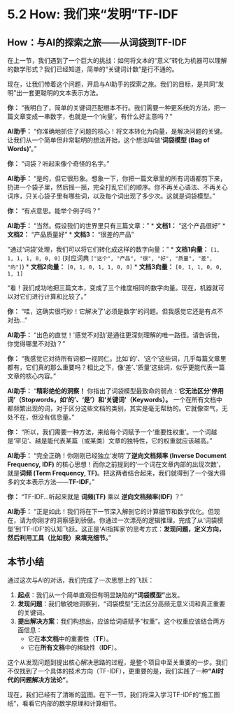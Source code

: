 # 5.2 How: 我们来“发明”TF-IDF


## **How：与AI的探索之旅——从词袋到TF-IDF**

在上一节，我们遇到了一个巨大的挑战：如何将文本的“意义”转化为机器可以理解的数学形式？我们已经知道，简单的“关键词计数”是行不通的。

现在，让我们带着这个问题，开启与AI助手的探索之旅。我们的目标，是共同“发明”出一套更聪明的文本表示方法。

::: {.callout-note title="与AI的探索之旅：从词袋到TF-IDF"}

**你：** “我明白了，简单的关键词匹配根本不行。我们需要一种更系统的方法，把一篇文章变成一串数字，也就是一个‘向量’。有什么好主意吗？”

**AI助手：** “你准确地抓住了问题的核心！将文本转化为向量，是解决问题的关键。让我们从一个简单但非常聪明的想法开始，这个想法叫做**‘词袋模型 (Bag of Words)’**。”

**你：** “词袋？听起来像个奇怪的名字。”

**AI助手：** “是的，但它很形象。想象一下，你把一篇文章里的所有词语都剪下来，扔进一个袋子里，然后摇一摇，完全打乱它们的顺序。你不再关心语法、不再关心词序，只关心袋子里有哪些词，以及每个词出现了多少次。这就是词袋模型。”

**你：** “有点意思。能举个例子吗？”

**AI助手：** “当然。假设我们的世界里只有三篇文章：”
*   **文档1：** “这个产品很好”
*   **文档2：** “产品质量好”
*   **文档3：** “很差的产品”

“通过‘词袋’处理，我们可以将它们转化成这样的数字向量：”
*   **文档1向量：** `[1, 1, 1, 1, 0, 0, 0]`  (对应词典 `["这个", "产品", "很", "好", "质量", "差", "的"]`)
*   **文档2向量：** `[0, 1, 0, 1, 1, 0, 0]`
*   **文档3向量：** `[0, 1, 1, 0, 0, 1, 1]`

“看！我们成功地把三篇文本，变成了三个维度相同的数字向量。现在，机器就可以对它们进行计算和比较了。”

**你：** “哇，这确实很巧妙！它解决了‘必须是数字’的问题。但我感觉它还是有点不对劲...”

**AI助手：** “出色的直觉！‘感觉不对劲’是通往更深刻理解的唯一路径。请告诉我，你觉得哪里不对劲？”

**你：** “我感觉它对待所有词都一视同仁。比如‘的’、‘这个’这些词，几乎每篇文章里都有，它们真的那么重要吗？相比之下，像‘差’、‘质量’这些词，似乎更能代表一篇文章的核心内容。”

**AI助手：** “**精彩绝伦的洞察！** 你指出了词袋模型最致命的弱点：**它无法区分‘停用词’（Stopwords，如‘的’、‘是’）和‘关键词’（Keywords）。** 一个在所有文档中都频繁出现的词，对于区分这些文档的类别，其实是毫无帮助的。它就像空气，无处不在，但没有信息量。”

**你：** “所以，我们需要一种方法，来给每个词赋予一个‘重要性权重’。一个词越是‘罕见’、越是能代表某篇（或某类）文章的独特性，它的权重就应该越高。”

**AI助手：** “完全正确！你刚刚已经独立‘发明’了**逆向文档频率 (Inverse Document Frequency, IDF)** 的核心思想！而你之前提到的‘一个词在文章内部的出现次数’，就是**词频 (Term Frequency, TF)**。把这两者结合起来，我们就得到了一个强大得多的文本表示方法——**TF-IDF**。”

**你：** “TF-IDF...听起来就是 **词频(TF)** 乘以 **逆向文档频率(IDF)** ？”

**AI助手：** “正是如此！我们将在下一节深入解剖它的计算细节和数学优化。但现在，请为你刚才的洞察感到骄傲。你通过一次漂亮的逻辑推理，完成了从‘词袋模型’到‘TF-IDF’的认知飞跃。这正是‘AI指挥家’的思考方式：**发现问题，定义方向，然后利用工具（比如我）来填充细节。**”
:::

## 本节小结

通过这次与AI的对话，我们完成了一次思想上的飞跃：

1.  **起点**：我们从一个简单直观但有明显缺陷的**“词袋模型”**出发。
2.  **发现问题**：我们敏锐地洞察到，“词袋模型”无法区分高频无意义词和真正重要的关键词。
3.  **提出解决方案**：我们构想出，应该给词语赋予“权重”。这个权重应该结合两方面信息：
    *   它在**本文档**中的重要性（**TF**）。
    *   它在**所有文档**中的稀缺性（**IDF**）。

这个从发现问题到提出核心解决思路的过程，是整个项目中至关重要的一步。我们不仅找到了一个具体的技术方向（TF-IDF），更重要的是，我们实践了一种**“AI时代的问题解决方法论”**。

现在，我们已经有了清晰的蓝图。在下一节，我们将深入学习TF-IDF的“施工图纸”，看看它内部的数学原理和计算细节。

 